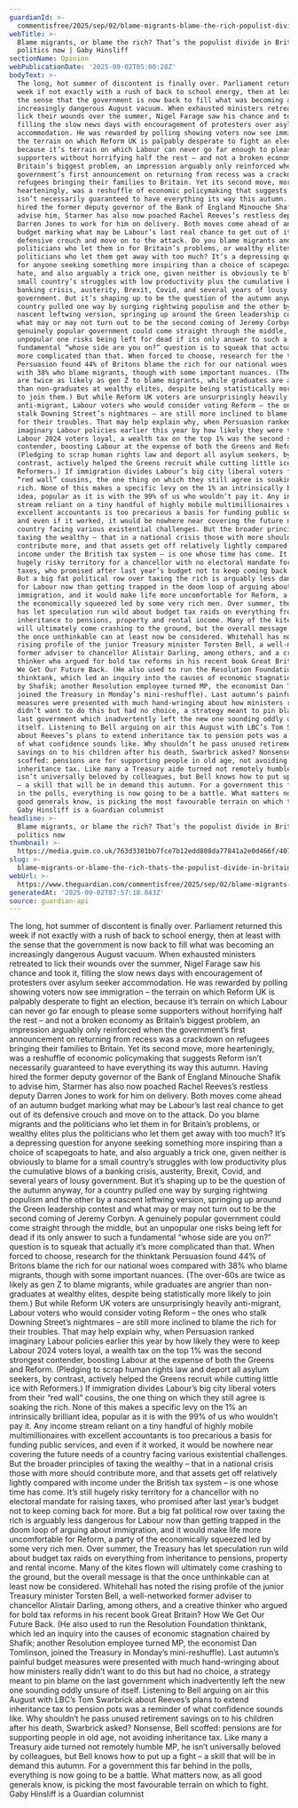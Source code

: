 ```yaml
---
guardianId: >-
  commentisfree/2025/sep/02/blame-migrants-blame-the-rich-populist-divide-britains-politics
webTitle: >-
  Blame migrants, or blame the rich? That’s the populist divide in Britain’s
  politics now | Gaby Hinsliff
sectionName: Opinion
webPublicationDate: '2025-09-02T05:00:28Z'
bodyText: >-
  The long, hot summer of discontent is finally over. Parliament returned this
  week if not exactly with a rush of back to school energy, then at least with
  the sense that the government is now back to fill what was becoming an
  increasingly dangerous August vacuum. When exhausted ministers retreated to
  lick their wounds over the summer, Nigel Farage saw his chance and took it,
  filling the slow news days with encouragement of protesters over asylum seeker
  accommodation. He was rewarded by polling showing voters now see immigration –
  the terrain on which Reform UK is palpably desperate to fight an election,
  because it’s terrain on which Labour can never go far enough to please some
  supporters without horrifying half the rest – and not a broken economy as
  Britain’s biggest problem, an impression arguably only reinforced when the
  government’s first announcement on returning from recess was a crackdown on
  refugees bringing their families to Britain. Yet its second move, more
  hearteningly, was a reshuffle of economic policymaking that suggests Reform
  isn’t necessarily guaranteed to have everything its way this autumn. Having
  hired the former deputy governor of the Bank of England Minouche Shafik to
  advise him, Starmer has also now poached Rachel Reeves’s restless deputy
  Darren Jones to work for him on delivery. Both moves come ahead of an autumn
  budget marking what may be Labour’s last real chance to get out of its
  defensive crouch and move on to the attack. Do you blame migrants and the
  politicians who let them in for Britain’s problems, or wealthy elites plus the
  politicians who let them get away with too much? It’s a depressing question
  for anyone seeking something more inspiring than a choice of scapegoats to
  hate, and also arguably a trick one, given neither is obviously to blame for a
  small country’s struggles with low productivity plus the cumulative blows of a
  banking crisis, austerity, Brexit, Covid, and several years of lousy
  government. But it’s shaping up to be the question of the autumn anyway, for a
  country pulled one way by surging rightwing populism and the other by a
  nascent leftwing version, springing up around the Green leadership contest and
  what may or may not turn out to be the second coming of Jeremy Corbyn. A
  genuinely popular government could come straight through the middle, but an
  unpopular one risks being left for dead if its only answer to such a
  fundamental “whose side are you on?” question is to squeak that actually it’s
  more complicated than that. When forced to choose, research for the thinktank
  Persuasion found 44% of Britons blame the rich for our national woes compared
  with 38% who blame migrants, though with some important nuances. (The over-60s
  are twice as likely as gen Z to blame migrants, while graduates are angrier
  than non-graduates at wealthy elites, despite being statistically more likely
  to join them.) But while Reform UK voters are unsurprisingly heavily
  anti-migrant, Labour voters who would consider voting Reform – the ones who
  stalk Downing Street’s nightmares – are still more inclined to blame the rich
  for their troubles. That may help explain why, when Persuasion ranked
  imaginary Labour policies earlier this year by how likely they were to keep
  Labour 2024 voters loyal, a wealth tax on the top 1% was the second strongest
  contender, boosting Labour at the expense of both the Greens and Reform.
  (Pledging to scrap human rights law and deport all asylum seekers, by
  contrast, actively helped the Greens recruit while cutting little ice with
  Reformers.) If immigration divides Labour’s big city liberal voters from their
  “red wall” cousins, the one thing on which they still agree is soaking the
  rich. None of this makes a specific levy on the 1% an intrinsically brilliant
  idea, popular as it is with the 99% of us who wouldn’t pay it. Any income
  stream reliant on a tiny handful of highly mobile multimillionaires with
  excellent accountants is too precarious a basis for funding public services,
  and even if it worked, it would be nowhere near covering the future needs of a
  country facing various existential challenges. But the broader principles of
  taxing the wealthy – that in a national crisis those with more should
  contribute more, and that assets get off relatively lightly compared with
  income under the British tax system – is one whose time has come. It’s still
  hugely risky territory for a chancellor with no electoral mandate for raising
  taxes, who promised after last year’s budget not to keep coming back for more.
  But a big fat political row over taxing the rich is arguably less dangerous
  for Labour now than getting trapped in the doom loop of arguing about
  immigration, and it would make life more uncomfortable for Reform, a party of
  the economically squeezed led by some very rich men. Over summer, the Treasury
  has let speculation run wild about budget tax raids on everything from
  inheritance to pensions, property and rental income. Many of the kites flown
  will ultimately come crashing to the ground, but the overall message is that
  the once unthinkable can at least now be considered. Whitehall has noted the
  rising profile of the junior Treasury minister Torsten Bell, a well-networked
  former adviser to chancellor Alistair Darling, among others, and a creative
  thinker who argued for bold tax reforms in his recent book Great Britain? How
  We Get Our Future Back. (He also used to run the Resolution Foundation
  thinktank, which led an inquiry into the causes of economic stagnation chaired
  by Shafik; another Resolution employee turned MP, the economist Dan Tomlinson,
  joined the Treasury in Monday’s mini-reshuffle). Last autumn’s painful budget
  measures were presented with much hand-wringing about how ministers really
  didn’t want to do this but had no choice, a strategy meant to pin blame on the
  last government which inadvertently left the new one sounding oddly unsure of
  itself. Listening to Bell arguing on air this August with LBC’s Tom Swarbrick
  about Reeves’s plans to extend inheritance tax to pension pots was a reminder
  of what confidence sounds like. Why shouldn’t he pass unused retirement
  savings on to his children after his death, Swarbrick asked? Nonsense, Bell
  scoffed: pensions are for supporting people in old age, not avoiding
  inheritance tax. Like many a Treasury aide turned not remotely humble MP, he
  isn’t universally beloved by colleagues, but Bell knows how to put up a fight
  – a skill that will be in demand this autumn. For a government this far behind
  in the polls, everything is now going to be a battle. What matters now, as all
  good generals know, is picking the most favourable terrain on which to fight.
  Gaby Hinsliff is a Guardian columnist
headline: >-
  Blame migrants, or blame the rich? That’s the populist divide in Britain’s
  politics now
thumbnail: >-
  https://media.guim.co.uk/763d3301bb7fce7b12edd808da77841a2e0d466f/407_0_2285_1829/500.jpg
slug: >-
  blame-migrants-or-blame-the-rich-thats-the-populist-divide-in-britains-politics-now-or-gaby-hinsliff
webUrl: >-
  https://www.theguardian.com/commentisfree/2025/sep/02/blame-migrants-blame-the-rich-populist-divide-britains-politics
generatedAt: '2025-09-02T07:57:18.043Z'
source: guardian-api
---
```

The long, hot summer of discontent is finally over. Parliament returned this week if not exactly with a rush of back to school energy, then at least with the sense that the government is now back to fill what was becoming an increasingly dangerous August vacuum. When exhausted ministers retreated to lick their wounds over the summer, Nigel Farage saw his chance and took it, filling the slow news days with encouragement of protesters over asylum seeker accommodation. He was rewarded by polling showing voters now see immigration – the terrain on which Reform UK is palpably desperate to fight an election, because it’s terrain on which Labour can never go far enough to please some supporters without horrifying half the rest – and not a broken economy as Britain’s biggest problem, an impression arguably only reinforced when the government’s first announcement on returning from recess was a crackdown on refugees bringing their families to Britain. Yet its second move, more hearteningly, was a reshuffle of economic policymaking that suggests Reform isn’t necessarily guaranteed to have everything its way this autumn. Having hired the former deputy governor of the Bank of England Minouche Shafik to advise him, Starmer has also now poached Rachel Reeves’s restless deputy Darren Jones to work for him on delivery. Both moves come ahead of an autumn budget marking what may be Labour’s last real chance to get out of its defensive crouch and move on to the attack. Do you blame migrants and the politicians who let them in for Britain’s problems, or wealthy elites plus the politicians who let them get away with too much? It’s a depressing question for anyone seeking something more inspiring than a choice of scapegoats to hate, and also arguably a trick one, given neither is obviously to blame for a small country’s struggles with low productivity plus the cumulative blows of a banking crisis, austerity, Brexit, Covid, and several years of lousy government. But it’s shaping up to be the question of the autumn anyway, for a country pulled one way by surging rightwing populism and the other by a nascent leftwing version, springing up around the Green leadership contest and what may or may not turn out to be the second coming of Jeremy Corbyn. A genuinely popular government could come straight through the middle, but an unpopular one risks being left for dead if its only answer to such a fundamental “whose side are you on?” question is to squeak that actually it’s more complicated than that. When forced to choose, research for the thinktank Persuasion found 44% of Britons blame the rich for our national woes compared with 38% who blame migrants, though with some important nuances. (The over-60s are twice as likely as gen Z to blame migrants, while graduates are angrier than non-graduates at wealthy elites, despite being statistically more likely to join them.) But while Reform UK voters are unsurprisingly heavily anti-migrant, Labour voters who would consider voting Reform – the ones who stalk Downing Street’s nightmares – are still more inclined to blame the rich for their troubles. That may help explain why, when Persuasion ranked imaginary Labour policies earlier this year by how likely they were to keep Labour 2024 voters loyal, a wealth tax on the top 1% was the second strongest contender, boosting Labour at the expense of both the Greens and Reform. (Pledging to scrap human rights law and deport all asylum seekers, by contrast, actively helped the Greens recruit while cutting little ice with Reformers.) If immigration divides Labour’s big city liberal voters from their “red wall” cousins, the one thing on which they still agree is soaking the rich. None of this makes a specific levy on the 1% an intrinsically brilliant idea, popular as it is with the 99% of us who wouldn’t pay it. Any income stream reliant on a tiny handful of highly mobile multimillionaires with excellent accountants is too precarious a basis for funding public services, and even if it worked, it would be nowhere near covering the future needs of a country facing various existential challenges. But the broader principles of taxing the wealthy – that in a national crisis those with more should contribute more, and that assets get off relatively lightly compared with income under the British tax system – is one whose time has come. It’s still hugely risky territory for a chancellor with no electoral mandate for raising taxes, who promised after last year’s budget not to keep coming back for more. But a big fat political row over taxing the rich is arguably less dangerous for Labour now than getting trapped in the doom loop of arguing about immigration, and it would make life more uncomfortable for Reform, a party of the economically squeezed led by some very rich men. Over summer, the Treasury has let speculation run wild about budget tax raids on everything from inheritance to pensions, property and rental income. Many of the kites flown will ultimately come crashing to the ground, but the overall message is that the once unthinkable can at least now be considered. Whitehall has noted the rising profile of the junior Treasury minister Torsten Bell, a well-networked former adviser to chancellor Alistair Darling, among others, and a creative thinker who argued for bold tax reforms in his recent book Great Britain? How We Get Our Future Back. (He also used to run the Resolution Foundation thinktank, which led an inquiry into the causes of economic stagnation chaired by Shafik; another Resolution employee turned MP, the economist Dan Tomlinson, joined the Treasury in Monday’s mini-reshuffle). Last autumn’s painful budget measures were presented with much hand-wringing about how ministers really didn’t want to do this but had no choice, a strategy meant to pin blame on the last government which inadvertently left the new one sounding oddly unsure of itself. Listening to Bell arguing on air this August with LBC’s Tom Swarbrick about Reeves’s plans to extend inheritance tax to pension pots was a reminder of what confidence sounds like. Why shouldn’t he pass unused retirement savings on to his children after his death, Swarbrick asked? Nonsense, Bell scoffed: pensions are for supporting people in old age, not avoiding inheritance tax. Like many a Treasury aide turned not remotely humble MP, he isn’t universally beloved by colleagues, but Bell knows how to put up a fight – a skill that will be in demand this autumn. For a government this far behind in the polls, everything is now going to be a battle. What matters now, as all good generals know, is picking the most favourable terrain on which to fight. Gaby Hinsliff is a Guardian columnist
